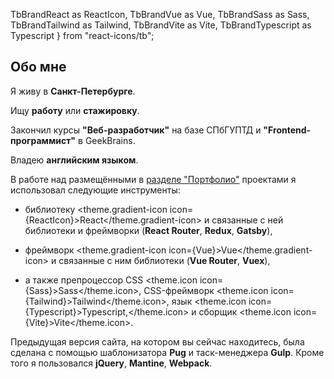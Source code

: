   TbBrandReact as ReactIcon,
  TbBrandVue as Vue,
  TbBrandSass as Sass,
  TbBrandTailwind as Tailwind,
  TbBrandVite as Vite,
  TbBrandTypescript as Typescript
} from "react-icons/tb";

## Обо мне

Я живу в **Санкт-Петербурге**.

Ищу **работу** или **стажировку**.

Закончил курсы **"Веб-разработчик"** на базе СПбГУПТД и **"Frontend-программист"** в GeekBrains.

Владею **английским языком**.

В работе над размещёнными в [разделе "Портфолио"](/portfolio) проектами я использовал следующие
инструменты:

* библиотеку <theme.gradient-icon icon={ReactIcon}>React</theme.gradient-icon>
и связанные с ней библиотеки и фреймворки (**React Router**, **Redux**, **Gatsby**),

* фреймворк <theme.gradient-icon icon={Vue}>Vue</theme.gradient-icon>
и связанные с ним библиотеки (**Vue Router**, **Vuex**),

* а также препроцессор CSS <theme.icon icon={Sass}>Sass</theme.icon>,
CSS-фреймворк <theme.icon icon={Tailwind}>Tailwind</theme.icon>,
язык <theme.icon icon={Typescript}>Typescript,</theme.icon>
и сборщик <theme.icon icon={Vite}>Vite</theme.icon>.

Предыдущая версия сайта, на котором вы сейчас находитесь, была сделана с помощью
шаблонизатора **Pug** и таск-менеджера **Gulp**. Кроме того я пользовался **jQuery**,
**Mantine**, **Webpack**.